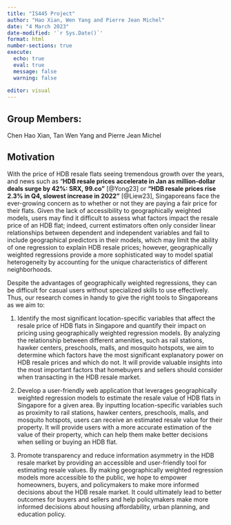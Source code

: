 ```yaml
---
title: "IS445 Project"
author: "Hao Xian, Wen Yang and Pierre Jean Michel"
date: "4 March 2023"
date-modified: '`r Sys.Date()`'
format: html
number-sections: true
execute: 
  echo: true
  eval: true
  message: false
  warning: false
  
editor: visual
---
```


## Group Members:

Chen Hao Xian, Tan Wen Yang and Pierre Jean Michel

## Motivation

With the price of HDB resale flats seeing tremendous growth over the years, and news such as "**HDB resale prices accelerate in Jan as million-dollar deals surge by 42%: SRX, 99.co"** [@Yong23] or **"HDB resale prices rise 2.3% in Q4, slowest increase in 2022"** [@Liew23], Singaporeans face the ever-growing concern as to whether or not they are paying a fair price for their flats. Given the lack of accessibility to geographically weighted models, users may find it difficult to assess what factors impact the resale price of an HDB flat; indeed, current estimators often only consider linear relationships between dependent and independent variables and fail to include geographical predictors in their models, which may limit the ability of one regression to explain HDB resale prices; however, geographically weighted regressions provide a more sophisticated way to model spatial heterogeneity by accounting for the unique characteristics of different neighborhoods.

Despite the advantages of geographically weighted regressions, they can be difficult for casual users without specialized skills to use effectively. Thus, our research comes in handy to give the right tools to Singaporeans as we aim to:

1.  Identify the most significant location-specific variables that affect the resale price of HDB flats in Singapore and quantify their impact on pricing using geographically weighted regression models. By analyzing the relationship between different amenities, such as rail stations, hawker centers, preschools, malls, and mosquito hotspots, we aim to determine which factors have the most significant explanatory power on HDB resale prices and which do not. It will provide valuable insights into the most important factors that homebuyers and sellers should consider when transacting in the HDB resale market.

2.  Develop a user-friendly web application that leverages geographically weighted regression models to estimate the resale value of HDB flats in Singapore for a given area. By inputting location-specific variables such as proximity to rail stations, hawker centers, preschools, malls, and mosquito hotspots, users can receive an estimated resale value for their property. It will provide users with a more accurate estimation of the value of their property, which can help them make better decisions when selling or buying an HDB flat.

3.  Promote transparency and reduce information asymmetry in the HDB resale market by providing an accessible and user-friendly tool for estimating resale values. By making geographically weighted regression models more accessible to the public, we hope to empower homeowners, buyers, and policymakers to make more informed decisions about the HDB resale market. It could ultimately lead to better outcomes for buyers and sellers and help policymakers make more informed decisions about housing affordability, urban planning, and education policy.
